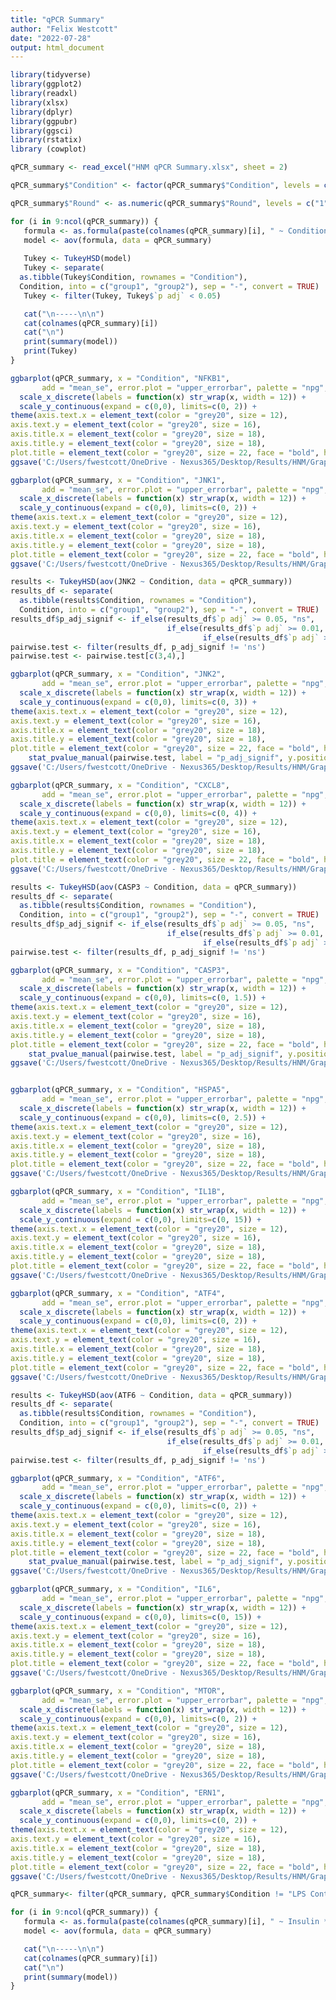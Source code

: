 ```yaml
---
title: "qPCR Summary"
author: "Felix Westcott"
date: "2022-07-28"
output: html_document
---
```


```r
library(tidyverse)
library(ggplot2)
library(readxl)
library(xlsx)
library(dplyr)
library(ggpubr)
library(ggsci)
library(rstatix)
library (cowplot)

qPCR_summary <- read_excel("HNM qPCR Summary.xlsx", sheet = 2)

qPCR_summary$"Condition" <- factor(qPCR_summary$"Condition", levels = c("LPS Control",	"Low Insulin Control", "Low Insulin OPLA", "Low Insulin POLA", "High Insulin Control", "High Insulin OPLA", "High Insulin POLA"))

qPCR_summary$"Round" <- as.numeric(qPCR_summary$"Round", levels = c("1",	"2", "3"))

```

``` R

for (i in 9:ncol(qPCR_summary)) {
   formula <- as.formula(paste(colnames(qPCR_summary)[i], " ~ Condition", sep=""))
   model <- aov(formula, data = qPCR_summary)
   
   Tukey <- TukeyHSD(model)
   Tukey <- separate(
  as.tibble(Tukey$Condition, rownames = "Condition"), 
  Condition, into = c("group1", "group2"), sep = "-", convert = TRUE)
   Tukey <- filter(Tukey, Tukey$`p adj` < 0.05)

   cat("\n-----\n\n")
   cat(colnames(qPCR_summary)[i])
   cat("\n")
   print(summary(model))
   print(Tukey)
}

```

``` r

ggbarplot(qPCR_summary, x = "Condition", "NFKB1",
       add = "mean_se", error.plot = "upper_errorbar", palette = "npg", legend = "none", fill = "Condition", ylab = "Relative Expression", title = "NFKB1") +
  scale_x_discrete(labels = function(x) str_wrap(x, width = 12)) +
  scale_y_continuous(expand = c(0,0), limits=c(0, 2)) +
theme(axis.text.x = element_text(color = "grey20", size = 12),
axis.text.y = element_text(color = "grey20", size = 16),
axis.title.x = element_text(color = "grey20", size = 18),
axis.title.y = element_text(color = "grey20", size = 18),
plot.title = element_text(color = "grey20", size = 22, face = "bold", hjust = 0.5))
ggsave('C:/Users/fwestcott/OneDrive - Nexus365/Desktop/Results/HNM/Graphs/NFKB1.png')

ggbarplot(qPCR_summary, x = "Condition", "JNK1",
       add = "mean_se", error.plot = "upper_errorbar", palette = "npg", legend = "none", fill = "Condition", ylab = "Relative Expression", title = "JNK1") +
  scale_x_discrete(labels = function(x) str_wrap(x, width = 12)) +
  scale_y_continuous(expand = c(0,0), limits=c(0, 2)) +
theme(axis.text.x = element_text(color = "grey20", size = 12),
axis.text.y = element_text(color = "grey20", size = 16),
axis.title.x = element_text(color = "grey20", size = 18),
axis.title.y = element_text(color = "grey20", size = 18),
plot.title = element_text(color = "grey20", size = 22, face = "bold", hjust = 0.5))
ggsave('C:/Users/fwestcott/OneDrive - Nexus365/Desktop/Results/HNM/Graphs/JNK1.png')

results <- TukeyHSD(aov(JNK2 ~ Condition, data = qPCR_summary))
results_df <- separate(
  as.tibble(results$Condition, rownames = "Condition"), 
  Condition, into = c("group1", "group2"), sep = "-", convert = TRUE)
results_df$p_adj_signif <- if_else(results_df$`p adj` >= 0.05, "ns", 
                                   if_else(results_df$`p adj` >= 0.01, "*", 
                                           if_else(results_df$`p adj` >= 0.001, "**", "***")))
pairwise.test <- filter(results_df, p_adj_signif != 'ns')
pairwise.test <- pairwise.test[c(3,4),]

ggbarplot(qPCR_summary, x = "Condition", "JNK2",
       add = "mean_se", error.plot = "upper_errorbar", palette = "npg", legend = "none", fill = "Condition", ylab = "Relative Expression", title = "JNK2") +
  scale_x_discrete(labels = function(x) str_wrap(x, width = 12)) +
  scale_y_continuous(expand = c(0,0), limits=c(0, 3)) +
theme(axis.text.x = element_text(color = "grey20", size = 12),
axis.text.y = element_text(color = "grey20", size = 16),
axis.title.x = element_text(color = "grey20", size = 18),
axis.title.y = element_text(color = "grey20", size = 18),
plot.title = element_text(color = "grey20", size = 22, face = "bold", hjust = 0.5)) +
    stat_pvalue_manual(pairwise.test, label = "p_adj_signif", y.position = 2.1, step.increase = 0.1)
ggsave('C:/Users/fwestcott/OneDrive - Nexus365/Desktop/Results/HNM/Graphs/JNK2.png')

ggbarplot(qPCR_summary, x = "Condition", "CXCL8",
       add = "mean_se", error.plot = "upper_errorbar", palette = "npg", legend = "none", fill = "Condition", ylab = "Relative Expression", title = "CXCL8") +
  scale_x_discrete(labels = function(x) str_wrap(x, width = 12)) +
  scale_y_continuous(expand = c(0,0), limits=c(0, 4)) +
theme(axis.text.x = element_text(color = "grey20", size = 12),
axis.text.y = element_text(color = "grey20", size = 16),
axis.title.x = element_text(color = "grey20", size = 18),
axis.title.y = element_text(color = "grey20", size = 18),
plot.title = element_text(color = "grey20", size = 22, face = "bold", hjust = 0.5))
ggsave('C:/Users/fwestcott/OneDrive - Nexus365/Desktop/Results/HNM/Graphs/CXCL8.png')

results <- TukeyHSD(aov(CASP3 ~ Condition, data = qPCR_summary))
results_df <- separate(
  as.tibble(results$Condition, rownames = "Condition"), 
  Condition, into = c("group1", "group2"), sep = "-", convert = TRUE)
results_df$p_adj_signif <- if_else(results_df$`p adj` >= 0.05, "ns", 
                                   if_else(results_df$`p adj` >= 0.01, "*", 
                                           if_else(results_df$`p adj` >= 0.001, "**", "***")))
pairwise.test <- filter(results_df, p_adj_signif != 'ns')

ggbarplot(qPCR_summary, x = "Condition", "CASP3",
       add = "mean_se", error.plot = "upper_errorbar", palette = "npg", legend = "none", fill = "Condition", ylab = "Relative Expression", title = "CASP3") +
  scale_x_discrete(labels = function(x) str_wrap(x, width = 12)) +
  scale_y_continuous(expand = c(0,0), limits=c(0, 1.5)) +
theme(axis.text.x = element_text(color = "grey20", size = 12),
axis.text.y = element_text(color = "grey20", size = 16),
axis.title.x = element_text(color = "grey20", size = 18),
axis.title.y = element_text(color = "grey20", size = 18),
plot.title = element_text(color = "grey20", size = 22, face = "bold", hjust = 0.5)) +
    stat_pvalue_manual(pairwise.test, label = "p_adj_signif", y.position = 1.3, step.increase = 0.1)
ggsave('C:/Users/fwestcott/OneDrive - Nexus365/Desktop/Results/HNM/Graphs/CASP3.png')


ggbarplot(qPCR_summary, x = "Condition", "HSPA5",
       add = "mean_se", error.plot = "upper_errorbar", palette = "npg", legend = "none", fill = "Condition", ylab = "Relative Expression", title = "HSPA5") +
  scale_x_discrete(labels = function(x) str_wrap(x, width = 12)) +
  scale_y_continuous(expand = c(0,0), limits=c(0, 2.5)) +
theme(axis.text.x = element_text(color = "grey20", size = 12),
axis.text.y = element_text(color = "grey20", size = 16),
axis.title.x = element_text(color = "grey20", size = 18),
axis.title.y = element_text(color = "grey20", size = 18),
plot.title = element_text(color = "grey20", size = 22, face = "bold", hjust = 0.5))
ggsave('C:/Users/fwestcott/OneDrive - Nexus365/Desktop/Results/HNM/Graphs/HSPA5.png')

ggbarplot(qPCR_summary, x = "Condition", "IL1B",
       add = "mean_se", error.plot = "upper_errorbar", palette = "npg", legend = "none", fill = "Condition", ylab = "Relative Expression", title = "IL1B") +
  scale_x_discrete(labels = function(x) str_wrap(x, width = 12)) +
  scale_y_continuous(expand = c(0,0), limits=c(0, 15)) +
theme(axis.text.x = element_text(color = "grey20", size = 12),
axis.text.y = element_text(color = "grey20", size = 16),
axis.title.x = element_text(color = "grey20", size = 18),
axis.title.y = element_text(color = "grey20", size = 18),
plot.title = element_text(color = "grey20", size = 22, face = "bold", hjust = 0.5))
ggsave('C:/Users/fwestcott/OneDrive - Nexus365/Desktop/Results/HNM/Graphs/IL1B.png')

ggbarplot(qPCR_summary, x = "Condition", "ATF4",
       add = "mean_se", error.plot = "upper_errorbar", palette = "npg", legend = "none", fill = "Condition", ylab = "Relative Expression", title = "ATF4") +
  scale_x_discrete(labels = function(x) str_wrap(x, width = 12)) +
  scale_y_continuous(expand = c(0,0), limits=c(0, 2)) +
theme(axis.text.x = element_text(color = "grey20", size = 12),
axis.text.y = element_text(color = "grey20", size = 16),
axis.title.x = element_text(color = "grey20", size = 18),
axis.title.y = element_text(color = "grey20", size = 18),
plot.title = element_text(color = "grey20", size = 22, face = "bold", hjust = 0.5))
ggsave('C:/Users/fwestcott/OneDrive - Nexus365/Desktop/Results/HNM/Graphs/ATF4.png')

results <- TukeyHSD(aov(ATF6 ~ Condition, data = qPCR_summary))
results_df <- separate(
  as.tibble(results$Condition, rownames = "Condition"), 
  Condition, into = c("group1", "group2"), sep = "-", convert = TRUE)
results_df$p_adj_signif <- if_else(results_df$`p adj` >= 0.05, "ns", 
                                   if_else(results_df$`p adj` >= 0.01, "*", 
                                           if_else(results_df$`p adj` >= 0.001, "**", "***")))
pairwise.test <- filter(results_df, p_adj_signif != 'ns')

ggbarplot(qPCR_summary, x = "Condition", "ATF6",
       add = "mean_se", error.plot = "upper_errorbar", palette = "npg", legend = "none", fill = "Condition", ylab = "Relative Expression", title = "ATF6") +
  scale_x_discrete(labels = function(x) str_wrap(x, width = 12)) +
  scale_y_continuous(expand = c(0,0), limits=c(0, 2)) +
theme(axis.text.x = element_text(color = "grey20", size = 12),
axis.text.y = element_text(color = "grey20", size = 16),
axis.title.x = element_text(color = "grey20", size = 18),
axis.title.y = element_text(color = "grey20", size = 18),
plot.title = element_text(color = "grey20", size = 22, face = "bold", hjust = 0.5)) +
    stat_pvalue_manual(pairwise.test, label = "p_adj_signif", y.position = 1.6, step.increase = 0.1)
ggsave('C:/Users/fwestcott/OneDrive - Nexus365/Desktop/Results/HNM/Graphs/ATF6.png')

ggbarplot(qPCR_summary, x = "Condition", "IL6",
       add = "mean_se", error.plot = "upper_errorbar", palette = "npg", legend = "none", fill = "Condition", ylab = "Relative Expression", title = "IL6") +
  scale_x_discrete(labels = function(x) str_wrap(x, width = 12)) +
  scale_y_continuous(expand = c(0,0), limits=c(0, 15)) +
theme(axis.text.x = element_text(color = "grey20", size = 12),
axis.text.y = element_text(color = "grey20", size = 16),
axis.title.x = element_text(color = "grey20", size = 18),
axis.title.y = element_text(color = "grey20", size = 18),
plot.title = element_text(color = "grey20", size = 22, face = "bold", hjust = 0.5))
ggsave('C:/Users/fwestcott/OneDrive - Nexus365/Desktop/Results/HNM/Graphs/IL6.png')

ggbarplot(qPCR_summary, x = "Condition", "MTOR",
       add = "mean_se", error.plot = "upper_errorbar", palette = "npg", legend = "none", fill = "Condition", ylab = "Relative Expression", title = "MTOR") +
  scale_x_discrete(labels = function(x) str_wrap(x, width = 12)) +
  scale_y_continuous(expand = c(0,0), limits=c(0, 2)) +
theme(axis.text.x = element_text(color = "grey20", size = 12),
axis.text.y = element_text(color = "grey20", size = 16),
axis.title.x = element_text(color = "grey20", size = 18),
axis.title.y = element_text(color = "grey20", size = 18),
plot.title = element_text(color = "grey20", size = 22, face = "bold", hjust = 0.5))
ggsave('C:/Users/fwestcott/OneDrive - Nexus365/Desktop/Results/HNM/Graphs/MTOR.png')

ggbarplot(qPCR_summary, x = "Condition", "ERN1",
       add = "mean_se", error.plot = "upper_errorbar", palette = "npg", legend = "none", fill = "Condition", ylab = "Relative Expression", title = "ERN1") +
  scale_x_discrete(labels = function(x) str_wrap(x, width = 12)) +
  scale_y_continuous(expand = c(0,0), limits=c(0, 2)) +
theme(axis.text.x = element_text(color = "grey20", size = 12),
axis.text.y = element_text(color = "grey20", size = 16),
axis.title.x = element_text(color = "grey20", size = 18),
axis.title.y = element_text(color = "grey20", size = 18),
plot.title = element_text(color = "grey20", size = 22, face = "bold", hjust = 0.5))
ggsave('C:/Users/fwestcott/OneDrive - Nexus365/Desktop/Results/HNM/Graphs/ERN1.png')


```


``` R

qPCR_summary<- filter(qPCR_summary, qPCR_summary$Condition != "LPS Control")

for (i in 9:ncol(qPCR_summary)) {
   formula <- as.formula(paste(colnames(qPCR_summary)[i], " ~ Insulin * FA_Amount * FA_Type * Round", sep=""))
   model <- aov(formula, data = qPCR_summary)

   cat("\n-----\n\n")
   cat(colnames(qPCR_summary)[i])
   cat("\n")
   print(summary(model))
}

```

